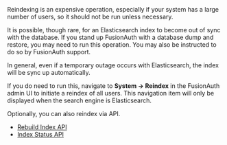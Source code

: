 
<Aside type="caution">
Reindexing is an expensive operation, especially if your system has a large number of users, so it should not be run unless necessary.
</Aside>

It is possible, though rare, for an Elasticsearch index to become out of sync with the database. If you stand up FusionAuth with a database dump and restore, you may need to run this operation. You may also be instructed to do so by FusionAuth support.

In general, even if a temporary outage occurs with Elasticsearch, the index will be sync up automatically.


If you do need to run this, navigate to <strong>System -> Reindex</strong> in the FusionAuth admin UI to initiate a reindex of all users. This navigation item will only be displayed when the search engine is Elasticsearch.

Optionally, you can also reindex via API.

- [Rebuild Index API](/docs/apis/system#rebuild-the-elasticsearch-index)
- [Index Status API](/docs/apis/system#retrieve-the-status-of-an-index-rebuild)

